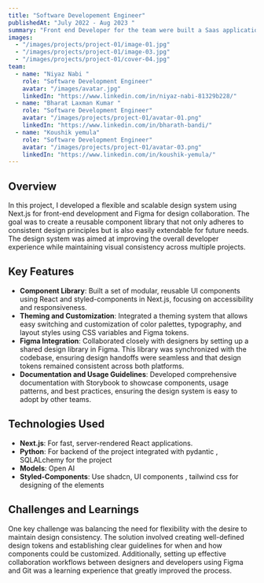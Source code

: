 ```yaml
---
title: "Software Developement Engineer"
publishedAt: "July 2022 - Aug 2023 "
summary: "Front end Developer for the team were built a Saas application "
images:
  - "/images/projects/project-01/image-01.jpg"
  - "/images/projects/project-01/image-03.jpg"
  - "/images/projects/project-01/cover-04.jpg"
team:
  - name: "Niyaz Nabi "
    role: "Software Development Engineer"
    avatar: "/images/avatar.jpg"
    linkedIn: "https://www.linkedin.com/in/niyaz-nabi-81329b228/"
  - name: "Bharat Laxman Kumar "
    role: "Software Development Engineer"
    avatar: "/images/projects/project-01/avatar-01.png"
    linkedIn: "https://www.linkedin.com/in/bharath-bandi/"
  - name: "Koushik yemula"
    role: "Software Development Engineer"
    avatar: "/images/projects/project-01/avatar-03.png"
    linkedIn: "https://www.linkedin.com/in/koushik-yemula/"
---
```


## Overview

In this project, I developed a flexible and scalable design system using Next.js for front-end development and Figma for design collaboration. The goal was to create a reusable component library that not only adheres to consistent design principles but is also easily extendable for future needs. The design system was aimed at improving the overall developer experience while maintaining visual consistency across multiple projects.

## Key Features

- **Component Library**: Built a set of modular, reusable UI components using React and styled-components in Next.js, focusing on accessibility and responsiveness.
- **Theming and Customization**: Integrated a theming system that allows easy switching and customization of color palettes, typography, and layout styles using CSS variables and Figma tokens.
- **Figma Integration**: Collaborated closely with designers by setting up a shared design library in Figma. This library was synchronized with the codebase, ensuring design handoffs were seamless and that design tokens remained consistent across both platforms.
- **Documentation and Usage Guidelines**: Developed comprehensive documentation with Storybook to showcase components, usage patterns, and best practices, ensuring the design system is easy to adopt by other teams.

## Technologies Used

- **Next.js**: For fast, server-rendered React applications.
- **Python**: For backend of the project integrated with pydantic , SQLALchemy for the project
- **Models**: Open AI
- **Styled-Components**: Use shadcn, UI components , tailwind css for designing of the elements 


## Challenges and Learnings

One key challenge was balancing the need for flexibility with the desire to maintain design consistency. The solution involved creating well-defined design tokens and establishing clear guidelines for when and how components could be customized. Additionally, setting up effective collaboration workflows between designers and developers using Figma and Git was a learning experience that greatly improved the process.

